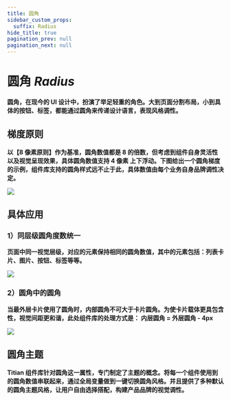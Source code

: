 ```yaml
---
title: 圆角
sidebar_custom_props:
  suffix: Radius
hide_title: true
pagination_prev: null
pagination_next: null
---
```


# 圆角 _Radius_

**圆角，在现今的 UI 设计中，扮演了举足轻重的角色。大到页面分割布局，小到具体的按钮、标签，都能通过圆角来传递设计语言，表现风格调性。**

## 梯度原则

**以【8 像素原则】作为基准，圆角数值都是 8 的倍数，但考虑到组件自身灵活性以及视觉呈现效果，具体圆角数值支持 4 像素 上下浮动。下图给出一个圆角梯度的示例，组件库支持的圆角样式远不止于此，具体数值由每个业务自身品牌调性决定。**

![](https://cdn2.weimob.com/saas/saas-fe-sirius-orion-node/production/157/radius-a.png)

## 具体应用

### 1）同层级圆角度数统一

**页面中同一视觉层级，对应的元素保持相同的圆角数值，其中的元素包括：列表卡片、图片、按钮、标签等等。**

![](https://cdn2.weimob.com/saas/saas-fe-sirius-orion-node/production/157/radius-b.png)

### 2）圆角中的圆角

**当最外层卡片使用了圆角时，内部圆角不可大于卡片圆角。为使卡片载体更具包含性，视觉间距更和谐，此处组件库的处理方式是： 内层圆角 = 外层圆角 - 4px**

![](https://cdn2.weimob.com/saas/saas-fe-sirius-orion-node/production/157/radius-c.png)

## 圆角主题

**Titian 组件库针对圆角这一属性，专门制定了主题的概念。将每一个组件使用到的圆角数值串联起来，通过全局变量做到一键切换圆角风格。并且提供了多种默认的圆角主题风格，让用户自由选择搭配，构建产品品牌的视觉调性。**
